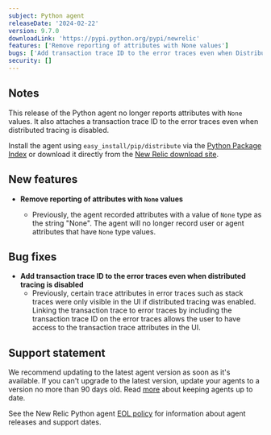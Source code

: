 ```yaml
---
subject: Python agent
releaseDate: '2024-02-22'
version: 9.7.0
downloadLink: 'https://pypi.python.org/pypi/newrelic'
features: ['Remove reporting of attributes with None values']
bugs: ['Add transaction trace ID to the error traces even when Distributed Tracing is not enabled']
security: []
---
```


## Notes

This release of the Python agent no longer reports attributes with `None` values. It also attaches a transaction trace ID to the error traces even when distributed tracing is disabled.

Install the agent using `easy_install/pip/distribute` via the [Python Package Index](https://pypi.python.org/pypi/newrelic) or download it directly from the [New Relic download site](https://download.newrelic.com/python_agent/release).

## New features

* **Remove reporting of attributes with `None` values**

  * Previously, the agent recorded attributes with a value of `None` type as the string "None".  The agent will no longer record user or agent attributes that have `None` type values.

## Bug fixes

* **Add transaction trace ID to the error traces even when distributed tracing is disabled**
  * Previously, certain trace attributes in error traces such as stack traces were only visible in the UI if distributed tracing was enabled.  Linking the transaction trace to error traces by including the transaction trace ID on the error traces allows the user to have access to the transaction trace attributes in the UI.

## Support statement

We recommend updating to the latest agent version as soon as it's available. If you can't upgrade to the latest version, update your agents to a version no more than 90 days old. Read [more](/docs/new-relic-solutions/new-relic-one/install-configure/update-new-relic-agent/) about keeping agents up to date.

See the New Relic Python agent [EOL policy](/docs/apm/agents/python-agent/getting-started/python-agent-eol-policy/) for information about agent releases and support dates.
